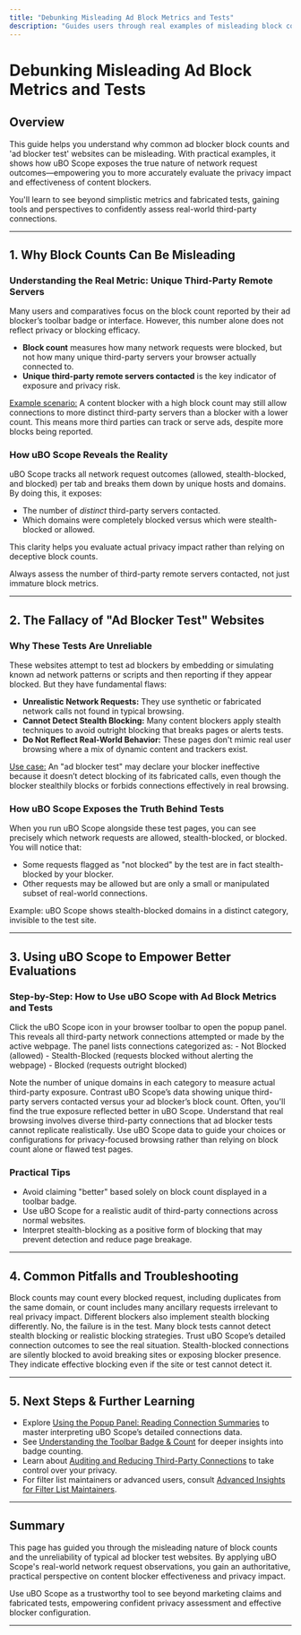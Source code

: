 ```yaml
---
title: "Debunking Misleading Ad Block Metrics and Tests"
description: "Guides users through real examples of misleading block counts and 'ad blocker testing' pages, showing how uBO Scope reveals the reality behind network request outcomes—empowering better evaluation of privacy tools."
---
```


# Debunking Misleading Ad Block Metrics and Tests

## Overview
This guide helps you understand why common ad blocker block counts and 'ad blocker test' websites can be misleading. With practical examples, it shows how uBO Scope exposes the true nature of network request outcomes—empowering you to more accurately evaluate the privacy impact and effectiveness of content blockers.

You'll learn to see beyond simplistic metrics and fabricated tests, gaining tools and perspectives to confidently assess real-world third-party connections.

---

## 1. Why Block Counts Can Be Misleading

### Understanding the Real Metric: Unique Third-Party Remote Servers
Many users and comparatives focus on the block count reported by their ad blocker’s toolbar badge or interface. However, this number alone does not reflect privacy or blocking efficacy.

- **Block count** measures how many network requests were blocked, but not how many unique third-party servers your browser actually connected to.
- **Unique third-party remote servers contacted** is the key indicator of exposure and privacy risk.

<u>Example scenario:</u> A content blocker with a high block count may still allow connections to more distinct third-party servers than a blocker with a lower count. This means more third parties can track or serve ads, despite more blocks being reported.

### How uBO Scope Reveals the Reality
uBO Scope tracks all network request outcomes (allowed, stealth-blocked, and blocked) per tab and breaks them down by unique hosts and domains. By doing this, it exposes:

- The number of *distinct* third-party servers contacted.
- Which domains were completely blocked versus which were stealth-blocked or allowed.

This clarity helps you evaluate actual privacy impact rather than relying on deceptive block counts.

<Check>
Always assess the number of third-party remote servers contacted, not just immature block metrics.
</Check>

---

## 2. The Fallacy of "Ad Blocker Test" Websites

### Why These Tests Are Unreliable
These websites attempt to test ad blockers by embedding or simulating known ad network patterns or scripts and then reporting if they appear blocked. But they have fundamental flaws:

- **Unrealistic Network Requests:** They use synthetic or fabricated network calls not found in typical browsing.
- **Cannot Detect Stealth Blocking:** Many content blockers apply stealth techniques to avoid outright blocking that breaks pages or alerts tests.
- **Do Not Reflect Real-World Behavior:** These pages don't mimic real user browsing where a mix of dynamic content and trackers exist.

<u>Use case:</u> An "ad blocker test" may declare your blocker ineffective because it doesn’t detect blocking of its fabricated calls, even though the blocker stealthily blocks or forbids connections effectively in real browsing.

### How uBO Scope Exposes the Truth Behind Tests
When you run uBO Scope alongside these test pages, you can see precisely which network requests are allowed, stealth-blocked, or blocked. You will notice that:

- Some requests flagged as "not blocked" by the test are in fact stealth-blocked by your blocker.
- Other requests may be allowed but are only a small or manipulated subset of real-world connections.

Example: uBO Scope shows stealth-blocked domains in a distinct category, invisible to the test site.

---

## 3. Using uBO Scope to Empower Better Evaluations

### Step-by-Step: How to Use uBO Scope with Ad Block Metrics and Tests

<Steps>
<Step title="Open uBO Scope's Popup Panel on the Page You Are Testing">
Click the uBO Scope icon in your browser toolbar to open the popup panel. This reveals all third-party network connections attempted or made by the active webpage.
</Step>
<Step title="Review Connection Outcomes and Domain Counts">
The panel lists connections categorized as:
- Not Blocked (allowed)
- Stealth-Blocked (requests blocked without alerting the webpage)
- Blocked (requests outright blocked)

Note the number of unique domains in each category to measure actual third-party exposure.
</Step>
<Step title="Compare With Ad Blocker's Reported Block Count">
Contrast uBO Scope’s data showing unique third-party servers contacted versus your ad blocker’s block count. Often, you'll find the true exposure reflected better in uBO Scope.
</Step>
<Step title="Assess Third-Party Diversity Beyond the Test Sites">
Understand that real browsing involves diverse third-party connections that ad blocker tests cannot replicate realistically.
</Step>
<Step title="Use Findings to Adjust or Choose Content Blockers">
Use uBO Scope data to guide your choices or configurations for privacy-focused browsing rather than relying on block count alone or flawed test pages.
</Step>
</Steps>

### Practical Tips
- Avoid claiming "better" based solely on block count displayed in a toolbar badge.
- Use uBO Scope for a realistic audit of third-party connections across normal websites.
- Interpret stealth-blocking as a positive form of blocking that may prevent detection and reduce page breakage.

---

## 4. Common Pitfalls and Troubleshooting

<AccordionGroup title="Common Issues When Comparing Block Metrics">
<Accordion title="Why Do Ad Blockers Show Diverging Block Counts?">
Block counts may count every blocked request, including duplicates from the same domain, or count includes many ancillary requests irrelevant to real privacy impact. Different blockers also implement stealth blocking differently.
</Accordion>
<Accordion title="My Ad Blocker Test Site Says Blocking Fails, Is uBO Scope Wrong?">
No, the failure is in the test. Many block tests cannot detect stealth blocking or realistic blocking strategies. Trust uBO Scope’s detailed connection outcomes to see the real situation.
</Accordion>
<Accordion title="How to Interpret Stealth-Blocked Entries?">
Stealth-blocked connections are silently blocked to avoid breaking sites or exposing blocker presence. They indicate effective blocking even if the site or test cannot detect it.
</Accordion>
</AccordionGroup>

---

## 5. Next Steps & Further Learning

- Explore [Using the Popup Panel: Reading Connection Summaries](/guides/getting-started/understanding-the-popup-panel) to master interpreting uBO Scope’s detailed connections data.
- See [Understanding the Toolbar Badge & Count](/guides/getting-started/connection-badge-interpreting) for deeper insights into badge counting.
- Learn about [Auditing and Reducing Third-Party Connections](/guides/use-cases-and-patterns/auditing-third-party-connections) to take control over your privacy.
- For filter list maintainers or advanced users, consult [Advanced Insights for Filter List Maintainers](/guides/use-cases-and-patterns/filter-list-maintainer-tips).

---

## Summary
This page has guided you through the misleading nature of block counts and the unreliability of typical ad blocker test websites. By applying uBO Scope's real-world network request observations, you gain an authoritative, practical perspective on content blocker effectiveness and privacy impact.

Use uBO Scope as a trustworthy tool to see beyond marketing claims and fabricated tests, empowering confident privacy assessment and effective blocker configuration.


---